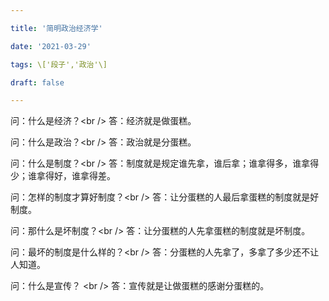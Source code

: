 ```yaml
---

title: '简明政治经济学' 

date: '2021-03-29' 

tags: \['段子','政治'\] 

draft: false

---
```


问：什么是经济？&lt;br /&gt; 答：经济就是做蛋糕。

问：什么是政治？&lt;br /&gt; 答：政治就是分蛋糕。

问：什么是制度？&lt;br /&gt; 答：制度就是规定谁先拿，谁后拿；谁拿得多，谁拿得少；谁拿得好，谁拿得差。

问：怎样的制度才算好制度？&lt;br /&gt; 答：让分蛋糕的人最后拿蛋糕的制度就是好制度。

问：那什么是坏制度？&lt;br /&gt; 答：让分蛋糕的人先拿蛋糕的制度就是坏制度。

问：最坏的制度是什么样的？&lt;br /&gt; 答：分蛋糕的人先拿了，多拿了多少还不让人知道。

问：什么是宣传？ &lt;br /&gt; 答：宣传就是让做蛋糕的感谢分蛋糕的。